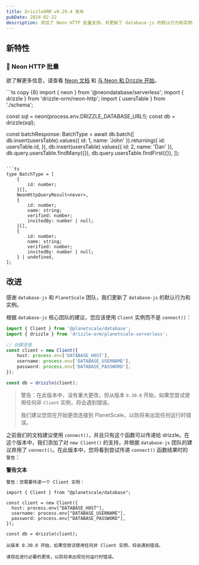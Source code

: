 ```yaml
---
title: DrizzleORM v0.29.4 发布
pubDate: 2024-02-22
description: 添加了 Neon HTTP 批量支持，并更新了 database-js 的默认行为和实例。
---
```


## 新特性

### 🎉 Neon HTTP 批量

欲了解更多信息，请查看 [Neon 文档](https://neon.tech/docs/serverless/serverless-driver#issue-multiple-queries-with-the-transaction-function) 和 [与 Neon 和 Drizzle 开始](https://neon.tech/docs/get-started-postgresql#neon)。

<Section>
```ts copy {8}
import { neon } from '@neondatabase/serverless';
import { drizzle } from 'drizzle-orm/neon-http';
import { usersTable } from './schema';

const sql = neon(process.env.DRIZZLE_DATABASE_URL!);
const db = drizzle(sql);

const batchResponse: BatchType = await db.batch([
	db.insert(usersTable).values({ id: 1, name: 'John' }).returning({
		id: usersTable.id,
	}),
	db.insert(usersTable).values({ id: 2, name: 'Dan' }),
	db.query.usersTable.findMany({}),
	db.query.usersTable.findFirst({}),
]);
```

```ts
type BatchType = [
	{
		id: number;
	}[],
	NeonHttpQueryResult<never>,
	{
		id: number;
		name: string;
		verified: number;
		invitedBy: number | null;
	}[],
	{
		id: number;
		name: string;
		verified: number;
		invitedBy: number | null;
	} | undefined,
];
```
</Section>

## 改进

感谢 `database-js` 和 `PlanetScale` 团队，我们更新了 `database-js` 的默认行为和实例。

根据 `database-js` 核心团队的建议，您应该使用 `Client` 实例而不是 `connect()`：

```ts copy {1,5}
import { Client } from '@planetscale/database';
import { drizzle } from 'drizzle-orm/planetscale-serverless';

// 创建连接
const client = new Client({
	host: process.env['DATABASE_HOST'],
	username: process.env['DATABASE_USERNAME'],
	password: process.env['DATABASE_PASSWORD'],
});

const db = drizzle(client);
```

> 警告：在此版本中，没有重大更改，但从版本 `0.30.0` 开始，如果您尝试使用任何非 `Client` 实例，将会遇到错误。
>
> 我们建议您现在开始更改连接到 PlanetScale，以防将来出现任何运行时错误。

之前我们的文档建议使用 `connect()`，并且只有这个函数可以传递给 drizzle。在这个版本中，我们添加了对 `new Client()` 的支持，并根据 `database-js` 团队的建议弃用了 `connect()`。在此版本中，您将看到尝试传递 `connect()` 函数结果时的 `警告`：

**警告文本**

```mdx
警告：您需要传递一个 Client 实例：

import { Client } from "@planetscale/database";

const client = new Client({
  host: process.env["DATABASE_HOST"],
  username: process.env["DATABASE_USERNAME"],
  password: process.env["DATABASE_PASSWORD"],
});

const db = drizzle(client);

从版本 0.30.0 开始，如果您尝试使用任何非 Client 实例，将会遇到错误。

请现在进行必要的更改，以防将来出现任何运行时错误。
```
